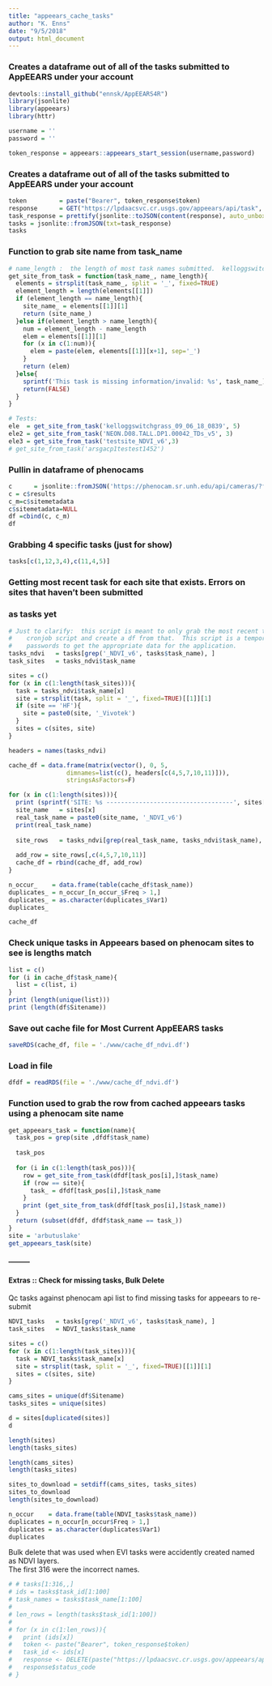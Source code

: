 ```yaml
---
title: "appeears_cache_tasks"
author: "K. Enns"
date: "9/5/2018"
output: html_document
---
```


### Creates a dataframe out of all of the tasks submitted to AppEEARS under your account
```r
devtools::install_github("ennsk/AppEEARS4R")
library(jsonlite)
library(appeears)
library(httr)

username = ''
password = ''

token_response = appeears::appeears_start_session(username,password)
```

### Creates a dataframe out of all of the tasks submitted to AppEEARS under your account
```r
token         = paste("Bearer", token_response$token)
response      = GET("https://lpdaacsvc.cr.usgs.gov/appeears/api/task", add_headers(Authorization = token))
task_response = prettify(jsonlite::toJSON(content(response), auto_unbox = TRUE))
tasks = jsonlite::fromJSON(txt=task_response)
tasks
```

### Function to grab site name from task_name
```r
# name_length :  the length of most task names submitted.  kelloggswitchgrass_09_06_18_0839 would be name_length = 5
get_site_from_task = function(task_name_, name_length){
  elements = strsplit(task_name_, split = '_', fixed=TRUE)
  element_length = length(elements[[1]])
  if (element_length == name_length){
    site_name_ = elements[[1]][1]
    return (site_name_)
  }else if(element_length > name_length){
    num = element_length - name_length
    elem = elements[[1]][1]
    for (x in c(1:num)){
      elem = paste(elem, elements[[1]][x+1], sep='_')
    }
    return (elem)
  }else{
    sprintf('This task is missing information/invalid: %s', task_name_)
    return(FALSE)
  }
}

# Tests:
ele  = get_site_from_task('kelloggswitchgrass_09_06_18_0839', 5)
ele2 = get_site_from_task('NEON.D08.TALL.DP1.00042_TDs_v5', 3) 
ele3 = get_site_from_task('testsite_NDVI_v6',3)
# get_site_from_task('arsgacp1testest1452')
```

### Pullin in dataframe of phenocams
```r
c      = jsonlite::fromJSON('https://phenocam.sr.unh.edu/api/cameras/?format=json&limit=2000')
c = c$results
c_m=c$sitemetadata
c$sitemetadata=NULL
df =cbind(c, c_m)
df
```

### Grabbing 4 specific tasks (just for show)
```r
tasks[c(1,12,3,4),c(11,4,5)]
```

### Getting most recent task for each site that exists.  Errors on sites that haven't been submitted
###   as tasks yet
```r
# Just to clarify:  this script is meant to only grab the most recent task for each site submitted by the
#    cronjob script and create a df from that.  This script is a temporary solution to get around using
#    passwords to get the appropriate data for the application.
tasks_ndvi   = tasks[grep('_NDVI_v6', tasks$task_name), ]
task_sites   = tasks_ndvi$task_name

sites = c()
for (x in c(1:length(task_sites))){
  task = tasks_ndvi$task_name[x]
  site = strsplit(task, split = '_', fixed=TRUE)[[1]][1]
  if (site == 'HF'){
    site = paste0(site, '_Vivotek')
  }
  sites = c(sites, site)
}

headers = names(tasks_ndvi)

cache_df = data.frame(matrix(vector(), 0, 5,
                dimnames=list(c(), headers[c(4,5,7,10,11)])),
                stringsAsFactors=F)

for (x in c(1:length(sites))){
  print (sprintf('SITE: %s -----------------------------------', sites[x]))
  site_name   = sites[x]
  real_task_name = paste0(site_name, '_NDVI_v6')
  print(real_task_name)
  
  site_rows   = tasks_ndvi[grep(real_task_name, tasks_ndvi$task_name), ]
  
  add_row = site_rows[,c(4,5,7,10,11)]
  cache_df = rbind(cache_df, add_row)
}

n_occur_    = data.frame(table(cache_df$task_name))
duplicates_ = n_occur_[n_occur_$Freq > 1,]
duplicates_ = as.character(duplicates_$Var1)
duplicates_

cache_df
```

### Check unique tasks in Appeears based on phenocam sites to see is lengths match
```r
list = c()
for (i in cache_df$task_name){
  list = c(list, i)
}
print (length(unique(list)))
print (length(df$Sitename))
```

### Save out cache file for Most Current AppEEARS tasks
```r
saveRDS(cache_df, file = './www/cache_df_ndvi.df')
```

### Load in file
```r
dfdf = readRDS(file = './www/cache_df_ndvi.df')
```


### Function used to grab the row from cached appeears tasks using a phenocam site name
```r
get_appeears_task = function(name){
  task_pos = grep(site ,dfdf$task_name)
  
  task_pos
  
  for (i in c(1:length(task_pos))){
    row = get_site_from_task(dfdf[task_pos[i],]$task_name)
    if (row == site){
      task_ = dfdf[task_pos[i],]$task_name
    }
    print (get_site_from_task(dfdf[task_pos[i],]$task_name))
  }
  return (subset(dfdf, dfdf$task_name == task_))
}
site = 'arbutuslake'
get_appeears_task(site)

```


#### ---------
#### Extras :: Check for missing tasks, Bulk Delete
Qc tasks against phenocam api list to find missing tasks for appeears to re-submit
```r

NDVI_tasks   = tasks[grep('_NDVI_v6', tasks$task_name), ]
task_sites   = NDVI_tasks$task_name

sites = c()
for (x in c(1:length(task_sites))){
  task = NDVI_tasks$task_name[x]
  site = strsplit(task, split = '_', fixed=TRUE)[[1]][1]
  sites = c(sites, site)
}

cams_sites = unique(df$Sitename)
tasks_sites = unique(sites)

d = sites[duplicated(sites)]
d

length(sites)
length(tasks_sites)

length(cams_sites)
length(tasks_sites)

sites_to_download = setdiff(cams_sites, tasks_sites)
sites_to_download
length(sites_to_download)

n_occur    = data.frame(table(NDVI_tasks$task_name))
duplicates = n_occur[n_occur$Freq > 1,]
duplicates = as.character(duplicates$Var1)
duplicates
```


Bulk delete that was used when EVI tasks were accidently created named as NDVI layers.  
The first 316 were the incorrect names. 
```r
# # tasks[1:316,,]
# ids = tasks$task_id[1:100]
# task_names = tasks$task_name[1:100]
# 
# len_rows = length(tasks$task_id[1:100])
# 
# for (x in c(1:len_rows)){
#   print (ids[x])
#   token <- paste("Bearer", token_response$token)
#   task_id <- ids[x]
#   response <- DELETE(paste("https://lpdaacsvc.cr.usgs.gov/appeears/api/task/", task_id, sep = ""), add_headers(Authorization = token))
#   response$status_code
# }

```










